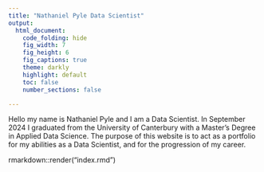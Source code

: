 ```yaml
---
title: "Nathaniel Pyle Data Scientist"
output:
  html_document:
    code_folding: hide
    fig_width: 7
    fig_height: 6
    fig_captions: true
    theme: darkly
    highlight: default
    toc: false
    number_sections: false

---
```


Hello my name is Nathaniel Pyle and I am a Data Scientist. In September 2024 I graduated 
from the University of Canterbury with a Master's Degree in Applied Data Science. The purpose of this website 
is to act as a portfolio for my abilities as a Data Scientist, and for the progression of my career. 

rmarkdown::render("index.rmd")

